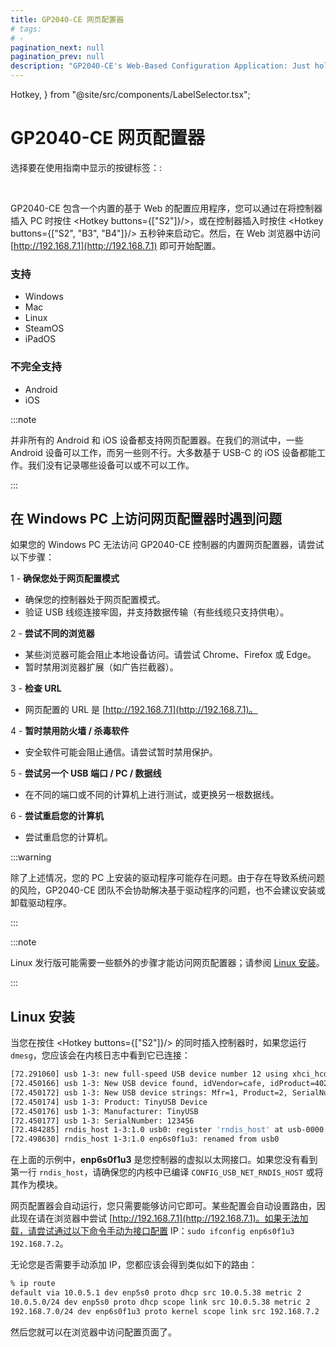 ```yaml
---
title: GP2040-CE 网页配置器
# tags:
# -
pagination_next: null
pagination_prev: null
description: "GP2040-CE's Web-Based Configuration Application: Just hold S2 on boot or hold S2+B3+B4 while already plugged in. Then go to http://192.168.7.1 to access the Web Configurator."
---
```


  Hotkey,
} from "@site/src/components/LabelSelector.tsx";

# GP2040-CE 网页配置器

选择要在使用指南中显示的按键标签：:

<InputLabelSelector />
<br />

GP2040-CE 包含一个内置的基于 Web 的配置应用程序，您可以通过在将控制器插入 PC 时按住 <Hotkey buttons={["S2"]}/>，或在控制器插入时按住 <Hotkey buttons={["S2", "B3", "B4"]}/> 五秒钟来启动它。然后，在 Web 浏览器中访问 [http://192.168.7.1](http://192.168.7.1) 即可开始配置。

### 支持

  - Windows
  - Mac
  - Linux
  - SteamOS
  - iPadOS

### 不完全支持

  - Android
  - iOS

:::note

并非所有的 Android 和 iOS 设备都支持网页配置器。在我们的测试中，一些 Android 设备可以工作，而另一些则不行。大多数基于 USB-C 的 iOS 设备都能工作。我们没有记录哪些设备可以或不可以工作。

:::

## 在 Windows PC 上访问网页配置器时遇到问题

如果您的 Windows PC 无法访问 GP2040-CE 控制器的内置网页配置器，请尝试以下步骤：

1 - **确保您处于网页配置模式**

  - 确保您的控制器处于网页配置模式。
  - 验证 USB 线缆连接牢固，并支持数据传输（有些线缆只支持供电）。

2 - **尝试不同的浏览器**

  - 某些浏览器可能会阻止本地设备访问。请尝试 Chrome、Firefox 或 Edge。
  - 暂时禁用浏览器扩展（如广告拦截器）。

3 - **检查 URL**

  - 网页配置的 URL 是 [http://192.168.7.1](http://192.168.7.1)。

4 - **暂时禁用防火墙 / 杀毒软件**

  - 安全软件可能会阻止通信。请尝试暂时禁用保护。

5 - **尝试另一个 USB 端口 / PC / 数据线**

  - 在不同的端口或不同的计算机上进行测试，或更换另一根数据线。

6 - **尝试重启您的计算机**

  - 尝试重启您的计算机。

:::warning

除了上述情况，您的 PC 上安装的驱动程序可能存在问题。由于存在导致系统问题的风险，GP2040-CE 团队不会协助解决基于驱动程序的问题，也不会建议安装或卸载驱动程序。

:::

:::note

Linux 发行版可能需要一些额外的步骤才能访问网页配置器；请参阅 [Linux 安装](https://www.google.com/search?q=%23linux-setup)。

:::

## Linux 安装

当您在按住 <Hotkey buttons={["S2"]}/> 的同时插入控制器时，如果您运行 `dmesg`，您应该会在内核日志中看到它已连接：

```sh
[72.291060] usb 1-3: new full-speed USB device number 12 using xhci_hcd
[72.450166] usb 1-3: New USB device found, idVendor=cafe, idProduct=4028, bcdDevice= 1.01
[72.450172] usb 1-3: New USB device strings: Mfr=1, Product=2, SerialNumber=3
[72.450174] usb 1-3: Product: TinyUSB Device
[72.450176] usb 1-3: Manufacturer: TinyUSB
[72.450177] usb 1-3: SerialNumber: 123456
[72.484285] rndis_host 1-3:1.0 usb0: register 'rndis_host' at usb-0000:06:00.1-3, RNDIS device, 02:02:84:6a:96:00
[72.498630] rndis_host 1-3:1.0 enp6s0f1u3: renamed from usb0
```

在上面的示例中，**enp6s0f1u3** 是您控制器的虚拟以太网接口。如果您没有看到第一行 `rndis_host`，请确保您的内核中已编译 `CONFIG_USB_NET_RNDIS_HOST` 或将其作为模块。

网页配置器会自动运行，您只需要能够访问它即可。某些配置会自动设置路由，因此现在请在浏览器中尝试 [http://192.168.7.1](http://192.168.7.1)。如果无法加载，请尝试通过以下命令手动为接口配置 IP：`sudo ifconfig enp6s0f1u3 192.168.7.2`。

无论您是否需要手动添加 IP，您都应该会得到类似如下的路由：

```sh
% ip route
default via 10.0.5.1 dev enp5s0 proto dhcp src 10.0.5.38 metric 2
10.0.5.0/24 dev enp5s0 proto dhcp scope link src 10.0.5.38 metric 2
192.168.7.0/24 dev enp6s0f1u3 proto kernel scope link src 192.168.7.2     <---
```

然后您就可以在浏览器中访问配置页面了。
